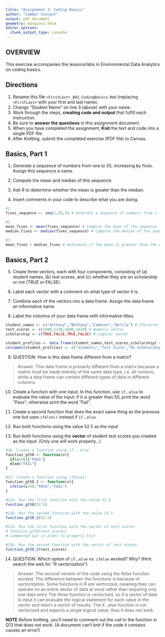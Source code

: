 ```yaml
---
title: "Assignment 2: Coding Basics"
author: "Camber Vincent"
output: pdf_document
geometry: margin=2.54cm
editor_options: 
  chunk_output_type: console
---
```


## OVERVIEW

This exercise accompanies the lessons/labs in Environmental Data Analytics on coding basics.

## Directions

1.  Rename this file `<FirstLast>_A02_CodingBasics.Rmd` (replacing `<FirstLast>` with your first and last name).
2.  Change "Student Name" on line 3 (above) with your name.
3.  Work through the steps, **creating code and output** that fulfill each instruction.
4.  Be sure to **answer the questions** in this assignment document.
5.  When you have completed the assignment, **Knit** the text and code into a single PDF file.
6.  After Knitting, submit the completed exercise (PDF file) to Canvas.

## Basics, Part 1

1.  Generate a sequence of numbers from one to 55, increasing by fives. Assign this sequence a name.

2.  Compute the mean and median of this sequence.

3.  Ask R to determine whether the mean is greater than the median.

4.  Insert comments in your code to describe what you are doing.

```r
#1. 
fives_sequence <- seq(1,55,5) # Generate a sequence of numbers from 1 to 55 by 5

#2. 
mean_fives <- mean(fives_sequence) # Compute the mean of the sequence
median_fives <- median(fives_sequence) # Compute the median of the sequence

#3. 
mean_fives > median_fives # Determine if the mean is greater than the median

```

## Basics, Part 2

5.  Create three vectors, each with four components, consisting of (a) student names, (b) test scores, and (c) whether they are on scholarship or not (TRUE or FALSE).

6.  Label each vector with a comment on what type of vector it is.

7.  Combine each of the vectors into a data frame. Assign the data frame an informative name.

8.  Label the columns of your data frame with informative titles.

```r
student_names <- c("Anthony","Bethany","Cameron","Delila") # Character vector
test_scores <- c(1400,1230,1600,1420) # Numeric vector
scholarship <- c(TRUE,FALSE,TRUE,FALSE) # Logical vector

student_profiles <- data.frame(student_names,test_scores,scholarship) # Create data frame
colnames(student_profiles) <- c("Students","Test Score","On Scholarship?") # Informative column titles
```

9.  QUESTION: How is this data frame different from a matrix?

> Answer: This data frame is primarily different from a matrix because a matrix must be made entirely of the same data type, i.e. all numeric, while a data frame can contain different types of data in different columns.

10. Create a function with one input. In this function, use `if`...`else` to evaluate the value of the input: if it is greater than 50, print the word "Pass"; otherwise print the word "Fail". 

11. Create a second function that does the exact same thing as the previous one but uses `ifelse()` instead if `if`...`else `. 

12. Run both functions using the value 52.5 as the input

13. Run both functions using the **vector** of student test scores you created as the input. (Only one will work properly...)

```r
#10. Create a function using if...else
function_gt50 <- function(x){
  if(x>50){"PASS"}
  else{"FAIL"}
}

#11. Create a function using ifelse()
function_gt50_2 <- function(x){
  ifelse(x>50,"PASS","FAIL")
}

#12a. Run the first function with the value 52.5
function_gt50(52.5)

#12b. Run the second function with the value 52.5
function_gt50_2(52.5)

#13a. Run the first function with the vector of test scores
# function_gt50(test_scores)
# Commented out in order to properly knit

#13b. Run the second function with the vector of test scores
function_gt50_2(test_scores)
```

14. QUESTION: Which option of `if`...`else` vs. `ifelse` worked? Why? (Hint: search the web for "R vectorization")

> Answer: The second version of the code using the ifelse function worked. The difference between the functions is because of vectorization. Some functions in R are vectorized, meaning they can operate on an entire vector of data at once rather than requiring only one data entry The ifelse function is vectorized, so if a vector of data is input it can evaluate the logical statement for each value in the vector and return a vector of results. The if...else function is not vectorized and expects a single logical value, thus it does not work.

**NOTE** Before knitting, you'll need to comment out the call to the function in Q13 that does not work. (A document can't knit if the code it contains causes an error!)
